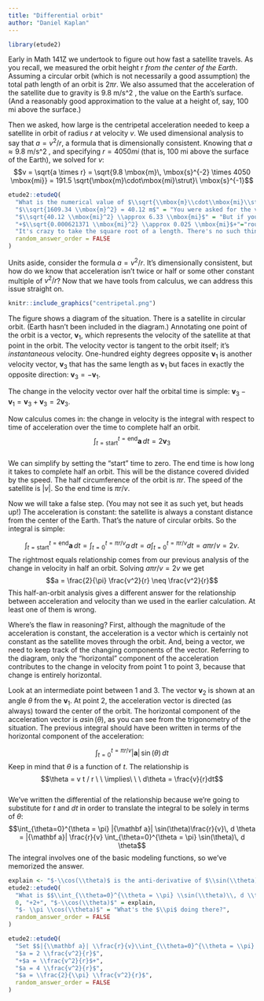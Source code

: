 ```yaml
---
title: "Differential orbit"
author: "Daniel Kaplan"
---
```


```r
library(etude2)
```

Early in Math 141Z we undertook to figure out how fast a satellite travels. As you recall, we measured the orbit height r *from the center of the Earth*. Assuming a circular orbit (which is not necessarily a good assumption) the total path length of an orbit is $2 \pi r$. We also assumed that the acceleration of the satellite due to gravity is 9.8 m/s^2 , the value on the Earth's surface. (And a reasonably good approximation to the value at a height of, say, 100 mi above the surface.)

Then we asked, how large is the centripetal acceleration needed to keep a satellite in orbit of radius $r$ at velocity $v$. We used dimensional analysis to say that $a = v^2/r$, a formula that is dimensionally consistent. Knowing that $a \approx 9.8$ m/s^2 , and specifying $r = 4050mi$ (that is, 100 mi above the surface of the Earth), we solved for $v$: $$v = \sqrt{a \times r} = \sqrt{9.8 \mbox{m}\, \mbox{s}^{-2} \times 4050 \mbox{mi}} = 191.5 \sqrt{\mbox{m}\cdot\mbox{mi}\strut}\ \mbox{s}^{-1}$$

```r
etude2::etudeQ(
  "What is the numerical value of $\\sqrt{\\mbox{m}\\cdot\\mbox{mi}\\strut}$ expressed in miles?",
  "$\\sqrt{1609.34 \\mbox{m}^2} = 40.12 m$" = "You were asked for the value of $\\sqrt{\\mbox{m}\\cdot\\mbox{mi}\\strut}$ in miles, not meters.",
  "$\\sqrt{40.12 \\mbox{mi}^2} \\approx 6.33 \\mbox{mi}$" = "But if you think about the area of 1 meter times 1 mile, it's much, much less than a square mile. The square root of a square mile is 1 mile. So the true answer must be much less than that.",
  "+$\\sqrt{0.000621371 \\mbox{mi}^2} \\approx 0.025 \\mbox{mi}$+"="roughly 1/1600, which makes sense considering there are roughly 1600 m in a mile.",
  "It's crazy to take the square root of a length. There's no such thing as $\\sqrt{1 m\\strut}$." = "Indeed, there is no such thing as $\\sqrt{1 m\\strut}$. But that's irrelevant here because the contents of the square-root are a product of 1 m $\\times$ 1 mile, which has dimension L^2 Taking the squareroot of a quantity with dimension L^2 gives a quantity with dimension L, a perfectly everyday affair.",
  random_answer_order = FALSE
)
```

Units aside, consider the formula $a = v^2/r$. It's dimensionally consistent, but how do we know that acceleration isn't twice or half or some other constant multiple of $v^2/r$? Now that we have tools from calculus, we can address this issue straight on.

```r
knitr::include_graphics("centripetal.png")
```

The figure shows a diagram of the situation. There is a satellite in circular orbit. (Earth hasn't been included in the diagram.) Annotating one point of the orbit is a vector, ${\mathbf v}_1$, which represents the  velocity of the satellite at that point in the orbit. The velocity vector is tangent to the orbit itself; it's *instantaneous* velocity. One-hundred eighty degrees opposite ${\mathbf v}_1$ is another velocity vector, ${\mathbf v}_3$ that has the same length as ${\mathbf v}_1$ but faces in exactly the opposite direction: ${\mathbf v}_3 = -{\mathbf v}_1$.

The change in the velocity vector over half the orbital time is simple: ${\mathbf v}_3 - {\mathbf v}_1 = {\mathbf v}_3 + {\mathbf v}_3 = 2 {\mathbf v}_3$. 

Now calculus comes in: the change in velocity is the integral with respect to time of acceleration over the time to complete half an orbit. $$\int_{t=\mbox{start}}^{t=\mbox{end}} {\mathbf a}\, dt = 2 {\mathbf v}_3$$  
We can simplify by setting the "start" time to zero. The end time is how long it takes to complete half an orbit. This will be the distance covered divided by the speed. The half circumference of the orbit is $\pi r$. The speed of the satellite is $|v|$. So the end time is $\pi r/ v$.

Now we will take a false step. (You may not see it as such yet, but heads up!) The acceleration is constant: the satellite is always a constant distance from the center of the Earth. That's the nature of circular orbits. So the integral is simple: 

$$\int_{t=\mbox{start}}^{t=\mbox{end}} {\mathbf a}\, dt = \int_{t=0}^{t=\pi r /v} a\, dt = a \int_{t=0}^{t=\pi r /v} dt = a \pi r/v = 2v .$$
The rightmost equals relationship comes from our previous analysis of the change in velocity in half an orbit. Solving $a \pi r/v = 2 v$ we get $$a = \frac{2}{\pi} \frac{v^2}{r} \neq \frac{v^2}{r}$$
This half-an-orbit analysis gives a different answer for the relationship between acceleration and velocity than we used in the earlier calculation. At least one of them is wrong.

Where's the flaw in reasoning? First, although the magnitude of the acceleration is constant, the acceleration is a vector which is certainly not constant as the satellite moves through the orbit. And, being a vector, we need to keep track of the changing components of the vector. Referring to the diagram, only the "horizontal" component of the acceleration contributes to the change in velocity from point 1 to point 3, because that change is entirely horizontal. 

Look at an intermediate point between 1 and 3. The vector ${\mathbf v}_2$ is shown at an angle $\theta$ from the ${\mathbf v}_1$. At point 2, the acceleration vector is directed (as always) toward the center of the orbit. The horizontal component of the acceleration vector is $a \sin(\theta)$, as you can see from the trigonometry of the situation. The previous integral should have been written in terms of the horizontal component of the acceleration:

$$\int_{t=0}^{t=\pi r/v} |{\mathbf a}|\,\sin(\theta)\, dt $$
Keep in mind that $\theta$ is a function of $t$. The relationship is $$\theta = v t / r \ \ \implies\ \ \ d\theta = \frac{v}{r}dt$$  
We've written the differential of the relationship because we're going to substitute for $t$ and $dt$ in order to translate the integral to be solely in terms of $\theta$:
$$\int_{\theta=0}^{\theta = \pi} |{\mathbf a}| \sin(\theta)\frac{r}{v}\, d \theta = |{\mathbf a}| \frac{r}{v} \int_{\theta=0}^{\theta = \pi} \sin(\theta)\, d \theta$$
The integral involves one of the basic modeling functions, so we've memorized the answer.

```r
explain <- "$-\\cos(\\theta)$ is the anti-derivative of $\\sin(\\theta)$, but we are asking for the value of a definite integral, so the answer you give should be a number."
etude2::etudeQ(
  "What is $$\\int_{\\theta=0}^{\\theta = \\pi} \\sin(\\theta)\\, d \\theta \\ \\mbox{?}$$",
  0, "+2+", "$-\\cos(\\theta)$" = explain,
  "$- \\pi \\cos(\\theta)$" = "What's the $\\pi$ doing there?",
  random_answer_order = FALSE
)
```

```r
etude2::etudeQ(
  "Set $$|{\\mathbf a}| \\frac{r}{v}\\int_{\\theta=0}^{\\theta = \\pi} \\sin(\\theta)\\, d \\theta = 2 v$$ and solve for $a$. Which one of these is it?",
  "$a = 2 \\frac{v^2}{r}$",
  "+$a = \\frac{v^2}{r}$+",
  "$a = 4 \\frac{v^2}{r}$",
  "$a = \\frac{2}{\\pi} \\frac{v^2}{r}$",
  random_answer_order = FALSE 
)
```

